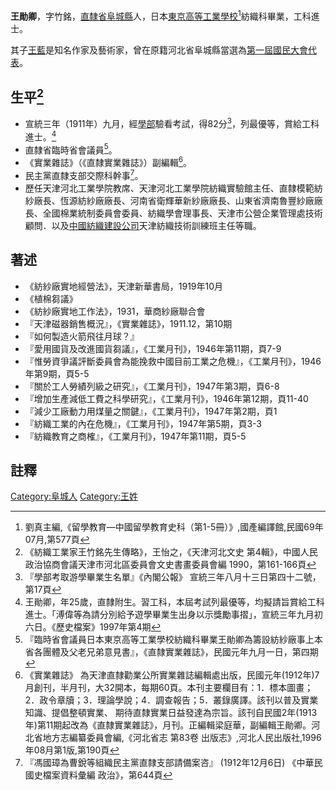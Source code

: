 {{明清人物信息框
| 姓名 = 王勛卿
| 原名 =
| 圖片名稱=  王勛卿.jpg
| 圖片大小 = 220px
| 圖片說明 =  
| 最高職務 =  
| 國家 =  
| 爵位 =
| 籍貫 = [[直隸省|直隸省]][[阜城縣|阜城縣]]
| 族裔 =  
| 旗籍 =  
| 字號 = 字竹銘
| 諡號 = 
| 出生日期 = 
| 出生地點 =
| 逝世日期 =  
| 逝世地點 = 
| 墓葬 = 
| 配偶 =  
| 親屬 =   
| 出身 = 
* 宣統三年進士出身
| 經歷 = 
| 著作 =  
*
*
*
}}
'''王勛卿'''{{BD|1886年||1971年|12月||catIdx=W王}}，字竹銘，[[直隸省|直隸省]][[阜城縣|阜城縣]]人，日本[[東京高等工業學校|東京高等工業學校]]<ref>劉真主編,《留學教育—中國留學教育史科（第1-5冊）》,國產編譯館,民國69年07月,第577頁</ref>紡織科畢業，工科進士。

其子[[王藍|王藍]]是知名作家及藝術家，曾在原籍河北省阜城縣當選為[[第一屆國民大會代表|第一屆國民大會代表]]。
== 生平<ref>《紡織工業家王竹銘先生傳略》，王怡之，《天津河北文史 第4輯》，中國人民政治協商會議天津市河北區委員會文史書畫委員會編 1990，第161-166頁</ref> ==
* 宣統三年（1911年）九月，經[[學部|學部]]驗看考試，得82分<ref>『學部考取游學畢業生名單』《內閣公報》 宣統三年八月十三日第四十二號，第17頁</ref>，列最優等，賞給工科進士。<ref>王勛卿，年25歲，直隸附生。習工科，本屆考試列最優等，均擬請旨賞給工科進士。「溥偉等為請分別給予遊學畢業生出身以示獎勵事摺」，宣統三年九月初六日。《歷史檔案》1997年第4期</ref>
* 直隸省臨時省會議員<ref>『臨時省會議員日本東京高等工業學校紡織科畢業王勛卿為籌設紡紗廠事上本省各團體及父老兄弟意見書』，《直隸實業雜誌》，民國元年九月一日，第四期</ref>。
* 《實業雜誌》（《直隸實業雜誌》）副編輯<ref>《實業雜誌》 為天津直隸勸業公所實業雜誌編輯處出版，民國元年(1912年)7月創刊，半月刊，大32開本，每期60頁。本刊主要欄目有：1．標本圖畫；2．政令章牘；3．理論學說；4．調查報告；5．叢錄廣譯。該刊以普及實業知識、提倡整頓實業、 期待直隸實業日益發達為宗旨。該刊自民國2年(1913年)第11期起改為《直隸實業雜誌》，月刊。正編輯梁庭華，副編輯王勛卿。河北省地方志編纂委員會編,《河北省志 第83卷 出版志》,河北人民出版社,1996年08月第1版,第190頁</ref>。
* 民主黨直隸支部交際科幹事<ref>『馮國璋為曹銳等組織民主黨直隸支部請備案咨』 (1912年12月6日) 《中華民國史檔案資料彙編 政治》，第644頁</ref>。
* 歷任天津河北工業學院教席、天津河北工業學院紡織實驗館主任、直隸模範紡紗廠長、恆源紡紗廠廠長、河南省衛輝華新紗廠廠長、山東省濟南魯豐紗廠廠長、全國棉業統制委員會委員、紡織學會理事長、天津市公營企業管理處技術顧問．以及[[中國紡織建設公司|中國紡織建設公司]]天津紡織技術訓練班主任等職。

== 著述 ==
* 《紡紗廠實地經營法》，天津新華書局，1919年10月
*《植棉芻議》
* 《紡紗廠實地工作法》，1931，華商紗廠聯合會
* 『天津磁器銷售概況』，《實業雜誌》，1911.12，第10期
* 『如何製造火箭飛往月球？』 
* 『愛用國貨及改進國貨芻議』，《工業月刊》，1946年第11期，頁7-9  
* 『惟勞資爭議評斷委員會為能挽救中國目前工業之危機』，《工業月刊》，1946年第9期，頁5-5    
* 『關於工人勞績列級之研究』，《工業月刊》，1947年第3期，頁6-8   
* 『增加生產減低工費之科學研究』，《工業月刊》，1946年第12期，頁11-40 
* 『減少工廠動力用煤量之關鍵』，《工業月刊》，1947年第2期，頁1 
* 『紡織工業的內在危機』，《工業月刊》，1947年第5期，頁3-3 
* 『紡織教育之商榷』，《工業月刊》，1947年第11期，頁5-5

==註釋==
{{reflist}}

{{宣統三年游學畢業進士}}
{{DEFAULTSORT:W王}}

[[Category:阜城人|Category:阜城人]]
[[Category:王姓|Category:王姓]]